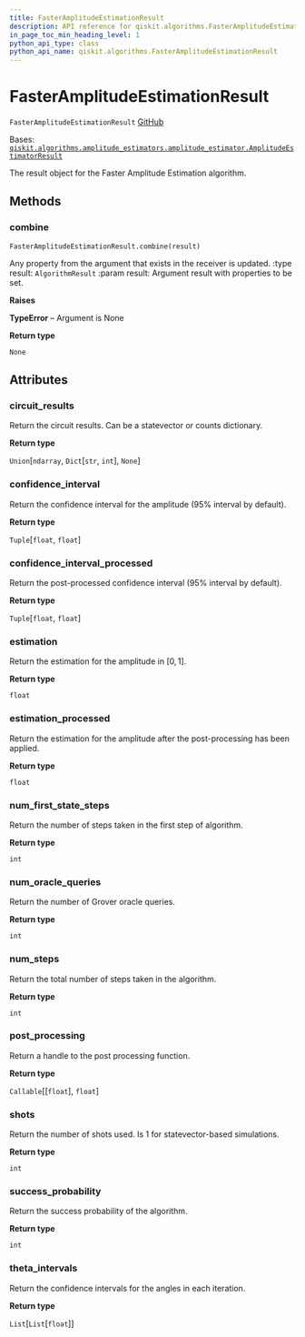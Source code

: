 ```yaml
---
title: FasterAmplitudeEstimationResult
description: API reference for qiskit.algorithms.FasterAmplitudeEstimationResult
in_page_toc_min_heading_level: 1
python_api_type: class
python_api_name: qiskit.algorithms.FasterAmplitudeEstimationResult
---
```


# FasterAmplitudeEstimationResult

<span id="qiskit.algorithms.FasterAmplitudeEstimationResult" />

`FasterAmplitudeEstimationResult` [GitHub](https://github.com/qiskit/qiskit/tree/stable/0.21/qiskit/algorithms/amplitude_estimators/fae.py "view source code")

Bases: [`qiskit.algorithms.amplitude_estimators.amplitude_estimator.AmplitudeEstimatorResult`](qiskit.algorithms.AmplitudeEstimatorResult "qiskit.algorithms.amplitude_estimators.amplitude_estimator.AmplitudeEstimatorResult")

The result object for the Faster Amplitude Estimation algorithm.

## Methods

### combine

<span id="qiskit.algorithms.FasterAmplitudeEstimationResult.combine" />

`FasterAmplitudeEstimationResult.combine(result)`

Any property from the argument that exists in the receiver is updated. :type result: `AlgorithmResult` :param result: Argument result with properties to be set.

**Raises**

**TypeError** – Argument is None

**Return type**

`None`

## Attributes

<span id="qiskit.algorithms.FasterAmplitudeEstimationResult.circuit_results" />

### circuit\_results

Return the circuit results. Can be a statevector or counts dictionary.

**Return type**

`Union`\[`ndarray`, `Dict`\[`str`, `int`], `None`]

<span id="qiskit.algorithms.FasterAmplitudeEstimationResult.confidence_interval" />

### confidence\_interval

Return the confidence interval for the amplitude (95% interval by default).

**Return type**

`Tuple`\[`float`, `float`]

<span id="qiskit.algorithms.FasterAmplitudeEstimationResult.confidence_interval_processed" />

### confidence\_interval\_processed

Return the post-processed confidence interval (95% interval by default).

**Return type**

`Tuple`\[`float`, `float`]

<span id="qiskit.algorithms.FasterAmplitudeEstimationResult.estimation" />

### estimation

Return the estimation for the amplitude in $[0, 1]$.

**Return type**

`float`

<span id="qiskit.algorithms.FasterAmplitudeEstimationResult.estimation_processed" />

### estimation\_processed

Return the estimation for the amplitude after the post-processing has been applied.

**Return type**

`float`

<span id="qiskit.algorithms.FasterAmplitudeEstimationResult.num_first_state_steps" />

### num\_first\_state\_steps

Return the number of steps taken in the first step of algorithm.

**Return type**

`int`

<span id="qiskit.algorithms.FasterAmplitudeEstimationResult.num_oracle_queries" />

### num\_oracle\_queries

Return the number of Grover oracle queries.

**Return type**

`int`

<span id="qiskit.algorithms.FasterAmplitudeEstimationResult.num_steps" />

### num\_steps

Return the total number of steps taken in the algorithm.

**Return type**

`int`

<span id="qiskit.algorithms.FasterAmplitudeEstimationResult.post_processing" />

### post\_processing

Return a handle to the post processing function.

**Return type**

`Callable`\[\[`float`], `float`]

<span id="qiskit.algorithms.FasterAmplitudeEstimationResult.shots" />

### shots

Return the number of shots used. Is 1 for statevector-based simulations.

**Return type**

`int`

<span id="qiskit.algorithms.FasterAmplitudeEstimationResult.success_probability" />

### success\_probability

Return the success probability of the algorithm.

**Return type**

`int`

<span id="qiskit.algorithms.FasterAmplitudeEstimationResult.theta_intervals" />

### theta\_intervals

Return the confidence intervals for the angles in each iteration.

**Return type**

`List`\[`List`\[`float`]]

